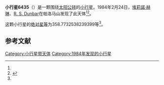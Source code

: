 {{Infobox planet
| bgcolour = #FFFFC0
| name = 6435 Daveross
| symbol = 
| image = 
| caption = 
| discovery = yes
| discovery_ref = 
| discoverer = [[埃莉諾·赫琳|埃莉諾·赫琳]]、[[R._S._Dunbar|R. S. Dunbar]]
| discovery_site = [[帕洛马山|帕洛马山]] 
| discovered = 1984年2月24日
| designations = yes
| mp_name = 
| named_after = 
| alt_names = 
| mp_category = [[主带内小行星|主带内小行星]]
| orbit_ref = <ref name="a">[http://ssd.jpl.nasa.gov/sbdb.cgi?sstr=6435 6435 Daveross] {{Wayback|url=http://ssd.jpl.nasa.gov/sbdb.cgi?sstr=6435 |date=20210828210729 }}，小行星數據庫瀏覽器（JPL Small-Body Database Browser）－[[美国国家航空航天局|美国国家航空航天局]]喷气推进实验室</ref>
| epoch = 2456400.5 (2013年4月18日更新)
| aphelion = {{convert|2.029848036816526|AU|km|3|abbr=on|lk=out}}
| perihelion = {{convert|1.809023637230763|AU|km|3|abbr=on}}
| semimajor = {{convert|1.919435837023645|AU|km|3|abbr=on}}
| eccentricity = 0.057523256
| period = 971.3121594 [[日|日]]<br />2.66[[儒略年|儒略年]]
| avg_speed = 
| inclination = 23.43951915628912
| asc_node = 159.2126913764614
| mean_anomaly = 
| arg_peri = 358.7732538239399
| satellites = 
| physical_characteristics = yes
| dimensions = 
| mass = 
| density = 
| surface_grav = 
| escape_velocity = 
| sidereal_day = 
| axial_tilt = 
| pole_ecliptic_lat = 
| pole_ecliptic_lon = 
| albedo = 
| temperatures= 
| temp_name1 = 
| mean_temp_1 = 
| max_temp_1 = 
| temp_name2 = 
| max_temp_2 = 
| spectral_type = 
| abs_magnitude = 358.7732538239399
}}

'''小行星6435'''（{{lang-en|6435 Daveross}}）是一颗围绕[[太阳|太阳]][[公转|公转]]的[[小行星|小行星]]。1984年2月24日，[[埃莉諾·赫琳|埃莉諾·赫琳]]、[[R._S._Dunbar|R. S. Dunbar]]在帕洛马山发现了此天体<ref name="a" /><ref>{{cite news|title=小行星列表|url=http://cfa-www.harvard.edu/iau/lists/NumberedMPs.txt|accessdate=2013-07-08|newspaper=哈佛大学|archive-date=2008-05-17|archive-url=https://web.archive.org/web/20080517010638/http://cfa-www.harvard.edu/iau/lists/NumberedMPs.txt|dead-url=no}}</ref>。

这颗小行星的[[绝对星等|绝对星等]]为358.7732538239399等<ref name="a" />。

==参考文献==
{{reflist}}
{{Minor Planet Number|[[小行星6434|小行星6434]]|[[小行星6436|小行星6436]]}}

{{小天体}}

[[Category:小行星带天体|Category:小行星带天体]]
[[Category:1984年发现的小行星|Category:1984年发现的小行星]]

{{asteroid-stub}}